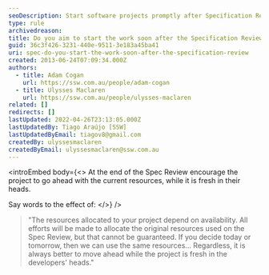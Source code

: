 ```yaml
---
seoDescription: Start software projects promptly after Specification Review to retain momentum and maintain developer focus.
type: rule
archivedreason:
title: Do you aim to start the work soon after the Specification Review?
guid: 36c3f426-3231-440e-9511-3e183a45ba41
uri: spec-do-you-start-the-work-soon-after-the-specification-review
created: 2013-06-24T07:09:34.000Z
authors:
  - title: Adam Cogan
    url: https://ssw.com.au/people/adam-cogan
  - title: Ulysses Maclaren
    url: https://ssw.com.au/people/ulysses-maclaren
related: []
redirects: []
lastUpdated: 2022-04-26T23:13:05.000Z
lastUpdatedBy: Tiago Araújo [SSW]
lastUpdatedByEmail: tiagov8@gmail.com
createdBy: ulyssesmaclaren
createdByEmail: ulyssesmaclaren@ssw.com.au
---
```


<introEmbed
  body={<>
At the end of the Spec Review encourage the project to go ahead with the current resources, while it is fresh in their heads.

Say words to the effect of:
  </>}
/>
> "The resources allocated to your project depend on availability. All efforts will be made to allocate the original resources used on the Spec Review, but that cannot be guaranteed.
> If you decide today or tomorrow, then we can use the same resources...
> Regardless, it is always better to move ahead while the project is fresh in the developers' heads."

